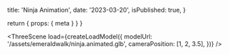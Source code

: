 
  title: 'Ninja Animation',
  date: '2023-03-20',
  isPublished: true,
}

  return { props: { meta } }
}

<ThreeScene
  load={createLoadModel({
    modelUrl: '/assets/emeraldwalk/ninja.animated.glb',
    cameraPosition: [1, 2, 3.5],
  })}
/>

